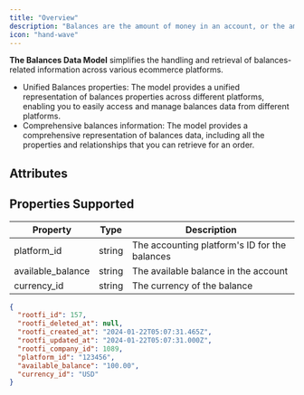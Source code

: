 ```yaml
---
title: "Overview"
description: "Balances are the amount of money in an account, or the amount of money owed to a person or organization."
icon: "hand-wave"
---
```


**The Balances Data Model** simplifies the handling and retrieval of balances-related information across various ecommerce platforms.

- Unified Balances properties: The model provides a unified representation of balances properties across different platforms, enabling you to easily access and manage balances data from different platforms.
- Comprehensive balances information: The model provides a comprehensive representation of balances data, including all the properties and relationships that you can retrieve for an order.

## Attributes

## Properties Supported

| Property          | Type   | Description                                   |
| ----------------- | ------ | --------------------------------------------- |
| platform_id       | string | The accounting platform's ID for the balances |
| available_balance | string | The available balance in the account          |
| currency_id       | string | The currency of the balance                   |

<ResponseExample name="The Balances Object" >

```json The Balances Response Object
{
  "rootfi_id": 157,
  "rootfi_deleted_at": null,
  "rootfi_created_at": "2024-01-22T05:07:31.465Z",
  "rootfi_updated_at": "2024-01-22T05:07:31.000Z",
  "rootfi_company_id": 1089,
  "platform_id": "123456",
  "available_balance": "100.00",
  "currency_id": "USD"
}
```

</ResponseExample>
